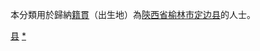 {{Catnav|頁面分類|各種主題的頁面分類|依中国各省来作的分类|各地中国人|陕西人|榆林人}}
{{Catnav|頁面分類|人物|各國人物|中国人|各地中国人|陕西人|榆林人}}

本分類用於歸納[[籍貫|籍貫]]（出生地）為[[陝西省|陝西省]][[榆林市|榆林市]][[定边县|定边县]]的人士。

[[Category:榆林人|县]]
[[Category:定边县|*]]